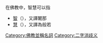 在佛教中，智慧可以指
*[[智_(佛教)|智]]（{{lang-sa|{{IAST|jñāna}}}}），又譯闍那
*[[慧_(佛教)|慧]]（{{lang-sa|{{IAST|Prajña}}}}），又譯為般若
{{disambig}}
[[Category:佛教並稱名詞|Category:佛教並稱名詞]]
[[Category:二字消歧义|Category:二字消歧义]]